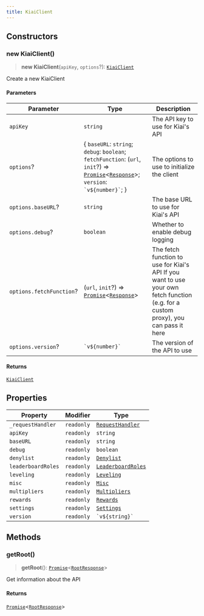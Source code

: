```yaml
---
title: KiaiClient
---
```


## Constructors

### new KiaiClient()

> **new KiaiClient**(`apiKey`, `options`?): [`KiaiClient`](/api/KiaiClient)

Create a new KiaiClient

#### Parameters

| Parameter | Type | Description |
| ------ | ------ | ------ |
| `apiKey` | `string` | The API key to use for Kiai's API |
| `options`? | \{ `baseURL`: `string`; `debug`: `boolean`; `fetchFunction`: (`url`, `init`?) => [`Promise`](https://developer.mozilla.org/docs/Web/JavaScript/Reference/Global_Objects/Promise)\<[`Response`](https://developer.mozilla.org/docs/Web/API/Response)\>; `version`: `` `v${number}` ``; \} | The options to use to initialize the client |
| `options.baseURL`? | `string` | The base URL to use for Kiai's API |
| `options.debug`? | `boolean` | Whether to enable debug logging |
| `options.fetchFunction`? | (`url`, `init`?) => [`Promise`](https://developer.mozilla.org/docs/Web/JavaScript/Reference/Global_Objects/Promise)\<[`Response`](https://developer.mozilla.org/docs/Web/API/Response)\> | The fetch function to use for Kiai's API If you want to use your own fetch function (e.g. for a custom proxy), you can pass it here |
| `options.version`? | `` `v${number}` `` | The version of the API to use |

#### Returns

[`KiaiClient`](/api/KiaiClient)

## Properties

| Property | Modifier | Type |
| ------ | ------ | ------ |
| <a id="_requesthandler"></a> `_requestHandler` | `readonly` | [`RequestHandler`](/api/RequestHandler) |
| <a id="apikey-1"></a> `apiKey` | `readonly` | `string` |
| <a id="baseurl-1"></a> `baseURL` | `readonly` | `string` |
| <a id="debug-1"></a> `debug` | `readonly` | `boolean` |
| <a id="denylist"></a> `denylist` | `readonly` | [`Denylist`](/api/Denylist) |
| <a id="leaderboardroles"></a> `leaderboardRoles` | `readonly` | [`LeaderboardRoles`](/api/LeaderboardRoles) |
| <a id="leveling"></a> `leveling` | `readonly` | [`Leveling`](/api/Leveling) |
| <a id="misc"></a> `misc` | `readonly` | [`Misc`](/api/Misc) |
| <a id="multipliers"></a> `multipliers` | `readonly` | [`Multipliers`](/api/Multipliers) |
| <a id="rewards"></a> `rewards` | `readonly` | [`Rewards`](/api/Rewards) |
| <a id="settings"></a> `settings` | `readonly` | [`Settings`](/api/Settings) |
| <a id="version-1"></a> `version` | `readonly` | `` `v${string}` `` |

## Methods

### getRoot()

> **getRoot**(): [`Promise`](https://developer.mozilla.org/docs/Web/JavaScript/Reference/Global_Objects/Promise)\<[`RootResponse`](/type-aliases/RootResponse)\>

Get information about the API

#### Returns

[`Promise`](https://developer.mozilla.org/docs/Web/JavaScript/Reference/Global_Objects/Promise)\<[`RootResponse`](/type-aliases/RootResponse)\>
